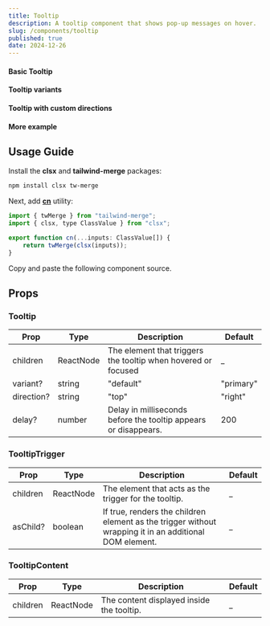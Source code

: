 ```yaml
---
title: Tooltip
description: A tooltip component that shows pop-up messages on hover.
slug: /components/tooltip
published: true
date: 2024-12-26
---
```


#### Basic Tooltip
<ComponentCodePreview category="examples" name="tooltip-basic" />

#### Tooltip variants
<ComponentCodePreview category="examples" name="tooltip-variants" />

#### Tooltip with custom directions
<ComponentCodePreview category="examples" name="tooltip-directions" />

#### More example
<ComponentCodePreview category="examples" name="tooltip-example" />

## Usage Guide

Install the **clsx** and **tailwind-merge** packages:
```bash
npm install clsx tw-merge
```

Next, add [**cn**](https://github.com/yogendrarana/craftui/blob/master/src/lib/utils.ts) utility:
```jsx
import { twMerge } from "tailwind-merge";
import { clsx, type ClassValue } from "clsx";

export function cn(...inputs: ClassValue[]) {
    return twMerge(clsx(inputs));
}
```

Copy and paste the following component source.
<ComponentSource name="tooltip" category="components" />


## Props

### Tooltip

| Prop             | Type              | Description                                                         | Default    |
| ---------------  | ----------------- | ------------------------------------------------------------------- | ---------- |
| children         | ReactNode         | The element that triggers the tooltip when hovered or focused       | _          |
| variant?         | string            | "default" | "primary" | "secondary" | "destructive"                 | default    |
| direction?       | string            | "top" | "right" | "bottom" | "left"                                 | top        |
| delay?           | number            | Delay in milliseconds before the tooltip appears or disappears.     | 200        |

### TooltipTrigger

| Prop         | Type              | Description                                                               | Default  |
| -----------  | ----------------- | ------------------------------------------------------------------------- | -------- |
| children     | ReactNode         | The element that acts as the trigger for the tooltip.                     | _        |
| asChild?     | boolean           | If true, renders the children element as the trigger without wrapping it in an additional DOM element.               | _       |

### TooltipContent

| Prop           | Type              | Description                                                           | Default |
| -------------  | ----------------- | --------------------------------------------------------------------- | ------- |
| children       | ReactNode         | The content displayed inside the tooltip.                             | _       |
